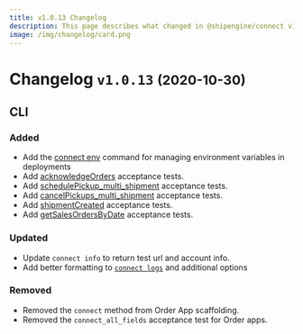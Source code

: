 ```yaml
---
title: v1.0.13 Changelog
description: This page describes what changed in @shipengine/connect v1.0.13
image: /img/changelog/card.png
---
```


Changelog `v1.0.13` <small>(2020-10-30)</small>
=========================================================

CLI
----------------------------
### Added
* Add the [connect env](../docs/cli#manage-environment-variables) command for managing environment variables in deployments
* Add [acknowledgeOrders](../docs/v1/order-app/tests/acknowledge-orders/acknowledge-orders) acceptance tests.
* Add [schedulePickup_multi_shipment](../docs/v1/carrier-app/tests/schedule-pickup/schedule-pickup-multi-shipment) acceptance tests.
* Add [cancelPickups_multi_shipment](../docs/v1/carrier-app/tests/schedule-pickup/cancel-pickups-multi-shipment) acceptance tests.
* Add [shipmentCreated](../docs/v1/order-app/tests/shipment-created/shipment-created) acceptance tests.
* Add [getSalesOrdersByDate](../docs/v1/order-app/tests/get-sales-orders-by-date/get-sales-orders-by-date) acceptance tests.

### Updated
* Update `connect info` to return test url and account info.
* Add better formatting to [`connect logs`](../docs/cli#print-app-logs) and additional options

### Removed
* Removed the `connect` method from Order App scaffolding.
* Removed the `connect_all_fields` acceptance test for Order apps.
